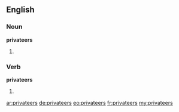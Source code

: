 ==English==

===Noun===
'''privateers'''

# {{plural of|privateer}}

===Verb===
'''privateers'''
# {{third-person singular of|[[privateer]]}}

[[ar:privateers]]
[[de:privateers]]
[[eo:privateers]]
[[fr:privateers]]
[[my:privateers]]
